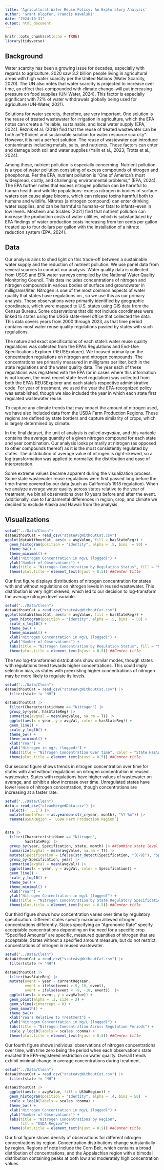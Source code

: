 ```yaml
---
title: 'Agricultural Water Reuse Policy: An Exploratory Analysis'
author: "Grant Klopfer, Francis Kawalski"
date: "2024-10-31"
output: html_document
---
```


```r
knitr::opts_chunk$set(echo = TRUE)
library(tidyverse)
```

## Background

Water scarcity has been a growing issue for decades, especially with regards to agriculture. 2020 saw 3.2 billion people living in agricultural areas with high water scarcity per the United Nations (Water Scarcity, 2020). The UN also notes that water scarcity is projected to increase over time, an effect that–compounded with climate change–will put increasing pressure on food supplies (UN-Water, 2024). This factor is especially significant with 72% of water withdrawals globally being used for agriculture (UN-Water, 2021).

Solutions for water scarcity, therefore, are very important. One solution is the reuse of treated wastewater for irrigation in agriculture, which the EPA notes can create a "reliable, sustainable, and local water supply (EPA, 2024). Reznik et al. (2019) find that the reuse of treated wastewater can be both an "Efficient and sustainable solution for water resource scarcity". However, it is not a perfect solution. The reuse of wastewater can introduce contaminants including metals, salts, and nutrients. These factors can enter and damage both soil and water supplies (Yalin et al., 2023; Trotta et al., 2024).

Among these, nutrient pollution is especially concerning. Nutrient pollution is a type of water pollution consisting of excess compounds of nitrogen and phosphorus. Per the EPA, nutrient pollution is "One of America's most widespread, costly, and challenging environmental problems," (EPA, 2024). The EPA further notes that excess nitrogen pollution can be harmful to human health and wildlife populations: excess nitrogen in bodies of surface waters can cause algae blooms, which can release toxins harmful both to humans and wildlife. Nitrates (a nitrogen compound) can enter drinking water supplies, and can be harmful to humans–or fatal to infants–even in low levels. Mosheim and Sickles (2021) find that nutrient pollution can increase the production costs of water utilities, which is substantiated by EPA findings of water production costs increasing from ten cents per gallon treated up to four dollars per gallon with the installation of a nitrate reduction system (EPA, 2024).

## Data

Our analysis aims to shed light on this trade-off between a sustainable water supply and the reduction of nutrient pollution. We use panel data from several sources to conduct our analysis. Water quality data is collected from USGS and EPA water surveys compiled by the National Water Quality Monitoring Council. This data includes concentrations of nitrogen and nitrogen compounds in various bodies of surface and groundwater in milligrams/liter. Nitrogen is one of the most common aspects of water quality that states have regulations on , so we use this as our primary analysis. These observations were primarily identified by geographic coordinates, which were mapped to U.S. states using GIS data from the Census Bureau. Some observations that did not include coordinates were linked to states using the USGS state-level office that collected the data. This data covers years from 2000 through 2023, as that time period contains most water reuse quality regulations passed by states with such regulations.

The nature and exact specifications of each state's water reuse quality regulations was collected from the EPA's Regulations and End-Use Specifications Explorer (REUSExplorer). We focused primarily on the concentration regulations on nitrogen and nitrogen compounds. The concentrations are primarily measured in milligrams per liter, both in the state regulations and the water quality data. The year each of these regulations was registered with the EPA (or in cases where this information is not known, the most recent state-level regulation) was collected from both the EPA's REUSExplorer and each state's respective administrative code. For year of treatment, we used the year the EPA-recognized policy was established, though we also included the year in which each state first regulated wastewater reuse.

To capture any climate trends that may impact the amount of nitrogen used, we have also included data from the USDA Farm Production Regions. These regions are defined by state borders and capture similarity of crops, which is largely determined by climate.

In the final dataset, the unit of analysis is called *avgvalue*, and this variable contains the average quantity of a given nitrogen compound for each state and year combination. Our analysis looks primarily at nitrogen (as opposed to other compounds thereof) as it is the most consistently regulated by states. The distribution of average value of nitrogen is right-skewed, so a log transformation was applied to normalize the distribution and ease of interpretation.

Some extreme values became apparent during the visualization process. Some state wastewater reuse regulations were first passed long before the time-frame covered by our data (such as California's 1918 regulation). When we analyze average water quality across states relative to the year of treatment, we bin all observations over 10 years before and after the event. Additionally, due to fundamental differences in region, crop, and climate we decided to exclude Alaska and Hawaii from the analysis.

## Visualizations

```r
setwd("../Data/Clean")
dataWithoutCat = read_csv("stateAvgWithoutCat.csv")
ggplot(dataWithoutCat, aes(x = avgValue, fill = hasStateReg)) +
  geom_histogram(position = "identity", alpha = .5, bins  = 50) +
  theme_bw() +
  theme_minimal() +
  xlab("Nitrogen Concentration in mg/L (logged)") +
  ylab("Number of Observations") +
  labs(title = "Nitrogen Concentration by Regulation Status", fill = "State Has\nRegulations")+
  theme(plot.title = element_text(hjust = 0.5)) ##Center title
```

Our first figure displays distributions of nitrogen concentration for states with and without regulations on nitrogen levels in reused wastewater. This distribution is very right skewed, which led to our decision to log-transform the average nitrogen level variable.

```r
setwd("../Data/Clean")
dataWithoutCat = read_csv("stateAvgWithoutCat.csv")
ggplot(dataWithoutCat, aes(x = avgValue, fill = hasStateReg)) +
  geom_histogram(position = "identity", alpha = .5, bins  = 50) +
  scale_x_log10() +
  theme_bw() +
  theme_minimal() +
  xlab("Nitrogen Concentration in mg/L (logged)") +
  ylab("Number of Observations") +
  labs(title = "Nitrogen Concentration by Regulation Status", fill = "State Has\nRegulations")+
  theme(plot.title = element_text(hjust = 0.5)) ##Center title
```

The two log-transformed distributions show similar modes, though states with regulations trend towards higher concentrations. This could imply selection bias, as states with preexisting higher concentrations of nitrogen may be more likely to regulate its levels.

```r
setwd("../Data/Clean")
dataWithoutCat = read_csv("stateAvgWithoutCat.csv") |> 
  filter(state != "NH")

dataWithoutCat |> 
  filter(CharacteristicName == "Nitrogen") |> 
  group_by(year, hasStateReg) |> 
  summarise(avgVal = mean(avgValue, na.rm = T)) |> 
  ggplot(aes(x = year, y = avgVal, color = hasStateReg)) +
  geom_line() +
  scale_y_log10() + 
  theme_bw() +
  theme_minimal() +
  xlab("Year") +
  ylab("Nitrogen in mg/L (logged)") +
  labs(title = "Nitrogen Concentration Over time", color = "State Has\nRegulations") +
  theme(plot.title = element_text(hjust = 0.5)) ##Center title
```

Our second figure shows trends in nitrogen concentration over time for states with and without regulations on nitrogen concentration in reused wastewater. States with regulations have higher values of wastewater on average, and exhibit a slow increase over time. Unregulated states have lower levels of nitrogen concentration, though concentrations are increasing at a faster rate.

```r
setwd("../Data/Clean")
data = read_csv("cleanMergedData.csv") |> 
  select(-`...1`) |> 
  mutate(monthYear = as.yearmon(str_c(year, month), "%Y %m")) |> 
  rename(USDARegion = `USDA Farm Production Region`)


data |> 
  filter(CharacteristicName == "Nitrogen",
         hasStateReg) |>
  group_by(year, Specification, state, month) |> ##Combine state level data into only relevant categories
  summarize(avgVal = mean(avgValue, na.rm = T)) |> 
  mutate(Specification = ifelse(str_detect(Specification, "[0-9]"), "Specified Amount", Specification)) |> ##Group all nums together
  group_by(Specification, year) |> 
  summarise(avgVal = mean(avgVal)) |> 
  ggplot(aes(x = year, y = avgVal, color = Specification)) + 
  geom_line() +
  scale_y_log10() +
  theme_bw() +
  theme_minimal() +
  xlab("Year") +
  ylab("Nitrogen Concentration in mg/L (logged)") +
  labs(title = "Nitrogen Concentration by State Regulatory Specification", color = "Regulatory\nSpecification") +
  theme(plot.title = element_text(hjust = 0.5)) ##Center title
```

Our third figure shows how concentration varies over time by regulatory specification. Different states specify maximum allowed nitrogen concentrations differently. States specifying an "Agronomic Rate" specify acceptable concentrations depending on the need for a specific crop. "Specified Amounts" are specific, measured quantities of nitrogen that are acceptable. States without a specified amount measure, but do not restrict, concentrations of nitrogen in reused wastewater.

```r
setwd("../Data/Clean")
dataWithoutCat = read_csv("stateAvgWithoutCat.csv") |> 
  filter(state != "NH")

dataWithoutCat |> 
  filter(hasStateReg) |> 
  mutate(event = year - currentRegYear,
         event = ifelse(event > 9, 10, event),
         event = ifelse(event < -9, -10, event))  |> 
  ggplot(aes(x = event, y = avgValue)) +
  geom_point(alpha = .3, size = 2) +
  geom_vline(xintercept = 0) +
  geom_smooth() +
  theme_bw()+ 
  xlab("Years Relative to Treatment") +
  ylab("Nitrogen Concentration in mg/L (logged)") +
  labs(title = "Nitrogen Concentration Across Regulation Periods") +
  scale_y_log10(labels = scales::comma) +
  theme(plot.title = element_text(hjust = 0.5)) ##Center title
```

Our fourth figure shows individual observations of nitrogen concentrations over time, with time zero being the period when each observation's state enacted the EPA-registered restriction on water quality. Overall trends exhibit minimal change in average concentrations during treatment.

```r
setwd("../Data/Clean")
dataWithoutCat = read_csv("stateAvgWithoutCat.csv") |> 
  filter(state != "NH")

dataWithoutCat |> 
  ggplot(aes(x = avgValue, fill = USDARegion)) +
  geom_histogram(position = "Identity", alpha = .4, bins = 50)  +
  scale_x_log10(labels = scales::comma) +
  theme_bw() +
  xlab("Nitrogen Concentration in mg/L (logged)") +
  ylab("Number of Observations") +
  labs(title = "Nitrogen Concentrations by Region", 
       fill = "USDA Region")+
  theme(plot.title = element_text(hjust = 0.5)) ##Center title
```

Our final figure shows density of observations for different nitrogen concentrations by region. Concentration distributions change substantially by region. Regions of note include the Corn Belt, which contains a broad distribution of concentrations, and the Appalachian region with a bimodal distribution containing peaks at both low and moderately high concentration values.
